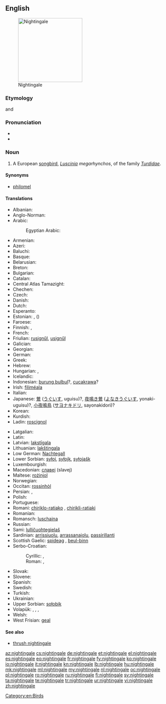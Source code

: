 ==English==
[[Image:Luscinia_megarhynchos_Istria_01.jpg|thumb|right|200px|Nightingale]]

===Etymology===
{{etyl|ang}} and {{etyl|enm}} {{term|nihtgale||one who sings during the night}}

===Pronunciation===
* {{IPA|/ˈnaɪtɪŋɡeɪl/}}
* {{audio|en-us-nightingale.ogg|Audio (US)}}

===Noun===
{{en-noun}}

# A European [[songbird]], ''[[Luscinia]] megarhynchos'', of the family ''[[Turdidae]]''.

====Synonyms====
* [[philomel]]

====Translations====
{{trans-top|bird}}
* Albanian: {{t+|sq|bilbil|m}}
* Anglo-Norman: {{tø|xno|russignol|m}}
* Arabic: {{t-|ar|عندليب|m|tr=ʕandalīb|sc=Arab}}
*: Egyptian Arabic: {{tø|arz|عندليب|m|tr=ʕandalīb|sc=Arab}}
* Armenian: {{t-|hy|սոխակ|tr=soxak}}
* Azeri: {{t+|az|bülbül}}
* Baluchi: {{tø|bal|بلبل|tr=bulbul}}
* Basque: {{t-|eu|urretxindor}}
* Belarusian: {{t-|be|салавей}}
* Breton: {{t-|br|eostig}}
* Bulgarian: {{t+|bg|славей|tr=slávej}}
* Catalan: {{t-|ca|rossinyol}}
* Central Atlas Tamazight: {{tø|tzm|ⴰⵙⵓⴷⴷⵔ|tr=asuddr}}
* Chechen: {{tø|ce|цIир-цIир}}
* Czech: {{t+|cs|slavík|m}}
* Danish: {{t-|da|sydlig nattergal}}
* Dutch: {{t+|nl|nachtegaal|m}}
* Esperanto: {{t-|eo|najtingalo}}
* Estonian: {{t+|et|ööbik}}, ({{t-|et|lőunaööbik}})
* Faroese: {{t-|fo|suðurnáttargali}}
* Finnish: {{t+|fi|satakieli}}, {{t+|fi|etelänsatakieli}}
* French: {{t+|fr|rossignol philomèle|m}}
* Friulian: [[rusignűl]], [[usignűl]]
* Galician: {{t-|gl|reiseñor|m}}
* Georgian: {{t-|ka|ბულბული|tr=bulbuli|sc=Geor}}
* German: {{t+|de|Nachtigall|f}}
* Greek: {{t+|el|αηδόνι|n|tr=aidóni}}
* Hebrew: {{t+|he|זמיר}}
* Hungarian: {{t+|hu|csalogány}}, {{t+|hu|fülemüle}}
* Icelandic: {{t+|is|næturgali|m}}
* Indonesian: [[burung bulbul]]?, [[cucakrawa]]?
* Irish: [[filiméala]]
* Italian: {{t+|it|usignolo|m}}
* Japanese: [[鶯]] ([[うぐいす]], uguisu)?, [[夜鳴き鶯]] ([[よなきうぐいす]], yonaki-uguisu)?, [[小夜鳴鳥]] ([[サヨナキドリ]], sayonakidori)?
* Korean: {{t-|ko|나이팅게일|sc=Kore}}
* Kurdish: {{t+|ku|bilbil|m}}
* Ladin: [[roscignol]]
{{trans-mid}}
* Latgalian: {{tø|ltg|laksteigola|f}}
* Latin: {{t-|la|luscinia|f}}
* Latvian: [[lakstīgala]]
* Lithuanian: [[lakštingala]]
* Low German: [[Nachtegall]] {{f}}
* Lower Sorbian: [[syłoj]], [[syłojk]], [[syłojašk]]
* Luxembourgish: {{t+|lb|Nuechtegailchen|f}}
* Macedonian: [[славеj]] (slavej)
* Maltese: [[rożinjol]]
* Norwegian: {{t-|no|sørnattergal}}
* Occitan: [[rossinhòl]]
* Persian: {{t+|fa|بلبل|tr=bolbol}},  {{t+|fa|هزاردستان|tr=hazârdastân}}
* Polish: {{t+|pl|słowik rdzawy|m}}
* Portuguese: {{t+|pt|rouxinol}}
* Romani: [[chiriklo-ratiako]] {{m}}, [[chirikli-ratiaki]] {{f}}
* Romanian: {{t+|ro|privighetoare}}
* Romansch: [[luschaina]]
* Russian: {{t+|ru|соловей|m|tr=solovéj}}
* Sami: [[lulličuohtegielaš]]
* Sardinian: [[arrissiuolu]], [[arrassanajolu]], [[passirillanti]]
* Scottish Gaelic: [[spideag]] {{f}}, [[beul-binn]] {{m}}
* Serbo-Croatian:
*: Cyrillic: {{t-|sh|мали славуj|m|alt=ма̑лӣ сла̀вӯј|sc=Cyrl}}, {{t-|sh|славуj|m|alt=сла̀вӯј|sc=Cyrl}}
*: Roman: {{t-|sh|mali slavuj|m|alt=mȃlī slàvūj}}, {{t-|sh|slavuj|m|alt=slàvūj}}
* Slovak: {{t-|sk|slávik|m}}
* Slovene: {{t+|sl|slavec|m}}
* Spanish: {{t+|es|ruiseñor|m}}
* Swedish: {{t+|sv|sydnäktergal}}
* Turkish: {{t+|tr|bülbül}}
* Ukrainian: {{t-|uk|соловей|tr=solovej}}
* Upper Sorbian: [[sołobik]]
* Volapük: {{qualifier|male or female}} {{t+|vo|galit}}, {{qualifier|male}} {{t-|vo|higalit}}, {{qualifier|female}} {{t-|vo|jigalit}}, {{qualifier|offspring, young}} {{t-|vo|galitül}}
* Welsh: {{t-|cy|eos}}
* West Frisian: [[geal]]
{{trans-bottom}}

====See also====
* [[thrush nightingale]]

[[Category:en:Birds]]

[[az:nightingale]]
[[cs:nightingale]]
[[de:nightingale]]
[[et:nightingale]]
[[el:nightingale]]
[[es:nightingale]]
[[eo:nightingale]]
[[fr:nightingale]]
[[fy:nightingale]]
[[ko:nightingale]]
[[io:nightingale]]
[[it:nightingale]]
[[kn:nightingale]]
[[lb:nightingale]]
[[hu:nightingale]]
[[mk:nightingale]]
[[ml:nightingale]]
[[my:nightingale]]
[[nl:nightingale]]
[[oc:nightingale]]
[[pl:nightingale]]
[[ro:nightingale]]
[[ru:nightingale]]
[[fi:nightingale]]
[[sv:nightingale]]
[[ta:nightingale]]
[[te:nightingale]]
[[tr:nightingale]]
[[ur:nightingale]]
[[vi:nightingale]]
[[zh:nightingale]]